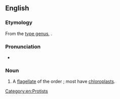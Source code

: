 ==English==
{{wikispecies|Cryptomonadidae}}

===Etymology===
From the [[type genus]], {{taxlink|Cryptomonas|genus|noshow=1}}.

===Pronunciation===
* {{IPA|/kɹɪptoʊˈmoʊnæd/|lang=en}}

===Noun===
{{en-noun}}
{{wikipedia}}

# {{lb|en|biology}} A [[flagellate]] of the order ''{{taxlink|Cryptomonadales|order|noshow=1}}''; most have [[chloroplast]]s.

[[Category:en:Protists]]